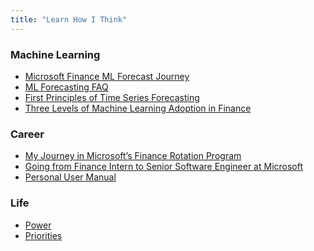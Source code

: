 ```yaml
---
title: "Learn How I Think"
---
```


### Machine Learning

- [Microsoft Finance ML Forecast Journey](https://mftokic.github.io/posts/2024-06-12-msft-ml-fcst-journey-1/)
- [ML Forecasting FAQ](https://mftokic.github.io/posts/2024-08-12-ml-fcst-faq/)
- [First Principles of Time Series Forecasting](https://mftokic.github.io/posts/2024-03-26-time-series-first-principles-initial/)
- [Three Levels of Machine Learning Adoption in Finance](https://mftokic.github.io/posts/2023-02-11-three-levels-of-ml-adoption/)

### Career

- [My Journey in Microsoft's Finance Rotation Program](https://mftokic.github.io/posts/2024-02-19-frp-journey/)
- [Going from Finance Intern to Senior Software Engineer at Microsoft](https://mftokic.github.io/posts/2024-09-04-sde-career-path/)
- [Personal User Manual](https://mftokic.github.io/posts/2021-08-26-personal-user-manual/)

### Life

- [Power](https://mftokic.github.io/posts/2024-03-13-power-pursuits/)
- [Priorities](https://mftokic.github.io/posts/2024-06-28-life-circles/)